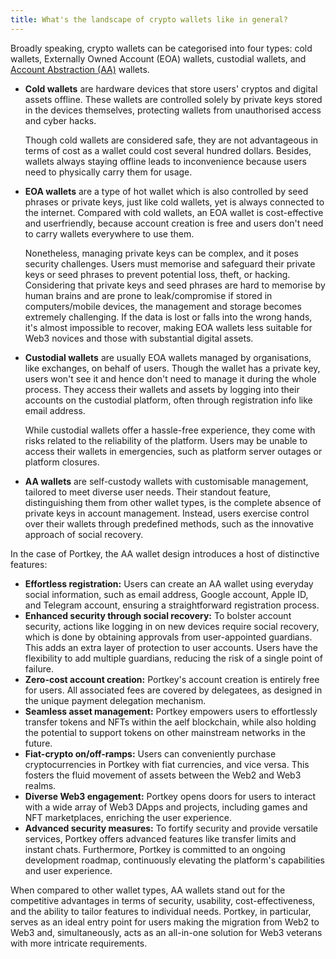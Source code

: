 ```yaml
---
title: What's the landscape of crypto wallets like in general?
---
```


Broadly speaking, crypto wallets can be categorised into four types: cold wallets, Externally Owned Account (EOA) wallets, custodial wallets, and [Account Abstraction (AA)](/docs/What-is-Account-Abstraction-AA-wallet "") wallets.

* **Cold wallets** are hardware devices that store users' cryptos and digital assets offline. These wallets are controlled solely by private keys stored in the devices themselves, protecting wallets from unauthorised access and cyber hacks.

  Though cold wallets are considered safe, they are not advantageous in terms of cost as a wallet could cost several hundred dollars. Besides, wallets always staying offline leads to inconvenience because users need to physically carry them for usage.
* **EOA wallets** are a type of hot wallet which is also controlled by seed phrases or private keys, just like cold wallets, yet is always connected to the internet. Compared with cold wallets, an EOA wallet is cost-effective and userfriendly, because account creation is free and users don't need to carry wallets everywhere to use them.

  Nonetheless, managing private keys can be complex, and it poses security challenges. Users must memorise and safeguard their private keys or seed phrases to prevent potential loss, theft, or hacking. Considering that private keys and seed phrases are hard to memorise by human brains and are prone to leak/compromise if stored in computers/mobile devices, the management and storage becomes extremely challenging. If the data is lost or falls into the wrong hands, it's almost impossible to recover, making EOA wallets less suitable for Web3 novices and those with substantial digital assets.
* **Custodial wallets** are usually EOA wallets managed by organisations, like exchanges, on behalf of users. Though the wallet has a private key, users won't see it and hence don't need to manage it during the whole process. They access their wallets and assets by logging into their accounts on the custodial platform, often through registration info like email address.

  While custodial wallets offer a hassle-free experience, they come with risks related to the reliability of the platform. Users may be unable to access their wallets in emergencies, such as platform server outages or platform closures.
* **AA wallets** are self-custody wallets with customisable management, tailored to meet diverse user needs. Their standout feature, distinguishing them from other wallet types, is the complete absence of private keys in account management. Instead, users exercise control over their wallets through predefined methods, such as the innovative approach of social recovery.

In the case of Portkey, the AA wallet design introduces a host of distinctive features:

* **Effortless registration:** Users can create an AA wallet using everyday social information, such as email address, Google account, Apple ID, and Telegram account, ensuring a straightforward registration process.
* **Enhanced security through social recovery:** To bolster account security, actions like logging in on new devices require social recovery, which is done by obtaining approvals from user-appointed guardians. This adds an extra layer of protection to user accounts. Users have the flexibility to add multiple guardians, reducing the risk of a single point of failure.
* **Zero-cost account creation:** Portkey's account creation is entirely free for users. All associated fees are covered by delegatees, as designed in the unique payment delegation mechanism.
* **Seamless asset management:** Portkey empowers users to effortlessly transfer tokens and NFTs within the aelf blockchain, while also holding the potential to support tokens on other mainstream networks in the future.
* **Fiat-crypto on/off-ramps:** Users can conveniently purchase cryptocurrencies in Portkey with fiat currencies, and vice versa. This fosters the fluid movement of assets between the Web2 and Web3 realms.
* **Diverse Web3 engagement:** Portkey opens doors for users to interact with a wide array of Web3 DApps and projects, including games and NFT marketplaces, enriching the user experience.
* **Advanced security measures:** To fortify security and provide versatile services, Portkey offers advanced features like transfer limits and instant chats. Furthermore, Portkey is committed to an ongoing development roadmap, continuously elevating the platform's capabilities and user experience.

When compared to other wallet types, AA wallets stand out for the competitive advantages in terms of security, usability, cost-effectiveness, and the ability to tailor features to individual needs. Portkey, in particular, serves as an ideal entry point for users making the migration from Web2 to Web3 and, simultaneously, acts as an all-in-one solution for Web3 veterans with more intricate requirements.
